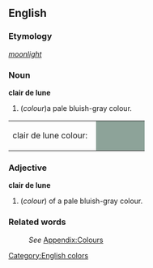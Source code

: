 ==English==
===Etymology===
{{F.}} ''[[moonlight]]''

===Noun===
'''clair de lune'''
#(''colour'')a pale bluish-gray colour.
<table><tr><td>clair de lune colour: &nbsp;</td>
<td bgcolor="#8DA399" width="80">&nbsp; </td></tr></table>

===Adjective===
'''clair de lune'''
#(''colour'') of a pale bluish-gray colour.

===Related words===
:''See'' [[Wiktionary_Appendix:Colours|Appendix:Colours]]
[[Category:English colors]]